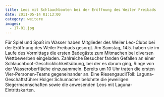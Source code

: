 ```yaml
---
title: Leos mit Schlauchbooten bei der Eröffnung des Weiler Freibads
date: 2011-05-14 01:13:00
category: weitere
images:
  - 17-01.jpg
---
```


Für Spiel und Spaß im Wasser haben Mitglieder des Weiler Leo-Clubs bei der Eröffnung des Weiler Freibads gesorgt. Am Samstag, 14.5. haben sie im Laufe des Vormittags die ersten Badegäste zum Mitmachen bei diversen Wettbewerben eingeladen. Zahlreiche Besucher fanden Gefallen an einer Schlauchboot-Geschicklichkeitsübung, bei der es darum ging, Ringe von der Wasseroberfläche einzusammeln. Bereits um 10 Uhr traten die ersten Vier-Personen-Teams gegeneinander an. Eine Riesengaudi!Toll: Laguna-Geschäftsführer Holger Schumacher belohnte die jeweiligen Siegermannschaften sowie die anwesenden Leos mit Laguna-Eintrittskarten.
